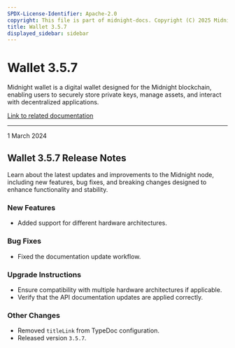 ```yaml
---
SPDX-License-Identifier: Apache-2.0
copyright: This file is part of midnight-docs. Copyright (C) 2025 Midnight Foundation. Licensed under the Apache License, Version 2.0 (the "License"); You may not use this file except in compliance with the License. You may obtain a copy of the License at http://www.apache.org/licenses/LICENSE-2.0 Unless required by applicable law or agreed to in writing, software distributed under the License is distributed on an "AS IS" BASIS, WITHOUT WARRANTIES OR CONDITIONS OF ANY KIND, either express or implied. See the License for the specific language governing permissions and limitations under the License.
title: Wallet 3.5.7
displayed_sidebar: sidebar
---
```


# Wallet 3.5.7

Midnight wallet is a digital wallet designed for the Midnight blockchain, enabling users to securely store private keys, manage assets, and interact with decentralized applications.

[Link to related documentation](../../learn/introduction/wallets)

---

<div 
  style={{
    marginTop: '0',
    fontSize: '1rem',
    fontWeight: 'normal',
    marginBottom: '0.5rem'
  }}
>
  1 March 2024
</div>

## Wallet 3.5.7 Release Notes

Learn about the latest updates and improvements to the Midnight node, including new features, bug fixes, and breaking changes designed to enhance functionality and stability.

### New Features
- Added support for different hardware architectures.  

### Bug Fixes
- Fixed the documentation update workflow.  


### Upgrade Instructions

- Ensure compatibility with multiple hardware architectures if applicable.  
- Verify that the API documentation updates are applied correctly.  

### Other Changes

- Removed `titleLink` from TypeDoc configuration.  
- Released version `3.5.7`.  

